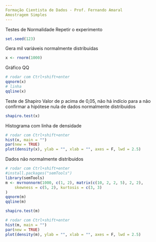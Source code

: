 ```yaml
---
Formação Cientista de Dados - Prof. Fernando Amaral
Amostragem Simples
---
```

Testes de Normalidade
Repetir o experimento
```r
set.seed(123)
```
Gera mil variáveis normalmente distribuidas
```r
x <- rnorm(1000)
```
Gráfico QQ
```r
# rodar com Ctrl+shift+enter
qqnorm(x)
# linha
qqline(x)
```
Teste de Shapiro
Valor de p acima de 0,05, não há indício para a não confirmar a hipótese nula de dados normalmente distribuidos
```r
shapiro.test(x)
```
Histograma com linha de densidade
```r
# rodar com Ctrl+shift+enter
hist(x, main = "")
par(new = TRUE)
plot(density(x), ylab = "", xlab = "", axes = F, lwd = 2.5)
```
Dados não normalmente distribuidos
```r
# rodar com Ctrl+shift+enter
#install.packages("semTools")
library(semTools)
m <- mvrnonnorm(1000, c(1, 2), matrix(c(10, 2, 2, 5), 2, 2),
    skewness = c(5, 2), kurtosis = c(3, 3)
)
qqnorm(m)
qqline(m)
```

```r
shapiro.test(m)
```

```r
# rodar com Ctrl+shift+enter
hist(m, main = "")
par(new = TRUE)
plot(density(m), ylab = "", xlab = "", axes = F, lwd = 2.5)
```
